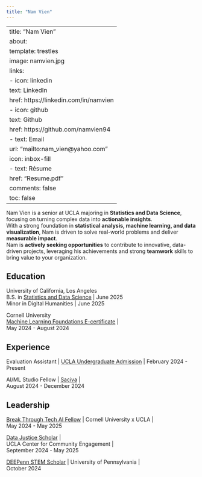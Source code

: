 ```yaml
---
title: "Nam Vien"
---
```


---
title: "Nam Vien"
about:
  template: trestles
  image: namvien.jpg
  links:
    - icon: linkedin
      text: LinkedIn
      href: https://linkedin.com/in/namvien
    - icon: github
      text: Github
      href: https://github.com/namvien94
    - text: Email
      url: "mailto:nam_vien@yahoo.com"
      icon: inbox-fill
    - text: Résume
      href: "Resume.pdf"
comments: false
toc: false
---

Nam Vien is a senior at UCLA majoring in **Statistics and Data Science**, focusing on turning complex data into **actionable insights**.\
With a strong foundation in **statistical analysis, machine learning, and data visualization**, Nam is driven to solve real-world problems and deliver **measurable impact**.\
Nam is **actively seeking opportunities** to contribute to innovative, data-driven projects, leveraging his achievements and strong **teamwork** skills to bring value to your organization.

## Education

University of California, Los Angeles\
B.S. in [Statistics and Data Science](https://statistics.ucla.edu/index.php/academics/undergraduate/statistics-major-worksheets/){target="_blank"} \| June 2025\
Minor in Digital Humanities \| June 2025

Cornell University\
[Machine Learning Foundations E-certificate](Nam%20Vien%20ML%20Foundations%20Certificate.pdf){target="_blank"} \|\
May 2024 - August 2024

## Experience

Evaluation Assistant \| [UCLA Undergraduate Admission](https://admission.ucla.edu/contact){target="_blank"} \| February 2024 - Present

AI/ML Studio Fellow \| [Saciva](https://www.linkedin.com/pulse/finding-housing-international-student-usa-abhishikth-m-yvlqc/){target="_blank"} \|\
August 2024 - December 2024

## Leadership

[Break Through Tech AI Fellow](https://www.breakthroughtech.org/programs/the-ai-program/){target="_blank"} \| Cornell University x UCLA \|\
May 2024 - May 2025

[Data Justice Scholar](https://communityengagement.ucla.edu/programs/data-justice-scholars-program/){target="_blank"} \|\
UCLA Center for Community Engagement \|\
September 2024 - May 2025

[DEEPenn STEM Scholar](https://web.sas.upenn.edu/deepennstem/){target="_blank"} \| University of Pennsylvania \|\
October 2024
